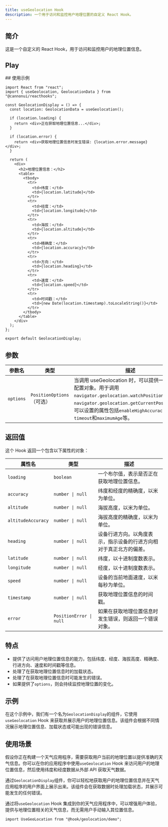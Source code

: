 ```yaml
---
title: useGeolocation Hook
description: 一个用于访问和监控用户地理位置的自定义 React Hook。
---
```



## 简介

这是一个自定义的 React Hook，用于访问和监控用户的地理位置信息。

## Play

<div>
  <UseGeoLocation client:only />
</div>
## 使用示例

```tsx
import React from "react";
import { useGeolocation, GeolocationData } from "@cannonui/reacthooks";

const GeolocationDisplay = () => {
  const location: GeolocationData = useGeolocation();

  if (location.loading) {
    return <div>正在获取地理位置信息...</div>;
  }

  if (location.error) {
    return <div>获取地理位置信息时发生错误: {location.error.message}</div>;
  }

  return (
    <div>
      <h2>地理位置信息：</h2>
      <table>
        <tbody>
          <tr>
            <td>纬度：</td>
            <td>{location.latitude}</td>
          </tr>
          <tr>
            <td>经度：</td>
            <td>{location.longitude}</td>
          </tr>
          <tr>
            <td>海拔：</td>
            <td>{location.altitude}</td>
          </tr>
          <tr>
            <td>精确度：</td>
            <td>{location.accuracy}</td>
          </tr>
          <tr>
            <td>方向：</td>
            <td>{location.heading}</td>
          </tr>
          <tr>
            <td>速度：</td>
            <td>{location.speed}</td>
          </tr>
          <tr>
            <td>时间戳：</td>
            <td>{new Date(location.timestamp).toLocaleString()}</td>
          </tr>
        </tbody>
      </table>
    </div>
  );
};

export default GeolocationDisplay;
```

## 参数

| 参数名    | 类型                      | 描述                                                                                                                                                                                                                     |
| --------- | ------------------------- | ------------------------------------------------------------------------------------------------------------------------------------------------------------------------------------------------------------------------ |
| `options` | `PositionOptions`（可选） | 当调用 useGeolocation 时，可以提供一个可选的配置对象。用于调用`navigator.geolocation.watchPosition()`和`navigator.geolocation.getCurrentPosition()`。可以设置的属性包括`enableHighAccuracy`，`timeout`和`maximumAge`等。 |

## 返回值

这个 Hook 返回一个包含以下属性的对象：

| 属性名             | 类型                    | 描述                                                               |
| ------------------ | ----------------------- | ------------------------------------------------------------------ |
| `loading`          | `boolean`               | 一个布尔值，表示是否正在获取地理位置信息。                         |
| `accuracy`         | `number \| null`        | 纬度和经度的精确度，以米为单位。                                   |
| `altitude`         | `number \| null`        | 海拔高度，以米为单位。                                             |
| `altitudeAccuracy` | `number \| null`        | 海拔高度的精确度，以米为单位。                                     |
| `heading`          | `number \| null`        | 设备行进方向。以角度表示，指示设备的行进方向相对于真正北方的偏差。 |
| `latitude`         | `number \| null`        | 纬度，以十进制度数表示。                                           |
| `longitude`        | `number \| null`        | 经度，以十进制度数表示。                                           |
| `speed`            | `number \| null`        | 设备的当前地面速度，以米每秒为单位。                               |
| `timestamp`        | `number \| null`        | 获取地理位置信息的时间戳。                                         |
| `error`            | `PositionError \| null` | 如果在获取地理位置信息时发生错误，则返回一个错误对象。             |

## 特点

- 提供了访问用户地理位置信息的能力，包括纬度、经度、海拔高度、精确度、行进方向、速度和时间戳等信息。
- 处理了在获取地理位置信息时的加载状态。
- 处理了在获取地理位置信息时可能发生的错误。
- 如果提供了`options`，则会持续监控地理位置的变化。

## 示例

在这个示例中，我们有一个名为`GeolocationDisplay`的组件，它使用`useGeolocation` Hook 来获取并展示用户的地理位置信息。该组件会根据不同情况展示地理位置信息、加载状态或可能出现的错误信息。

## 使用场景

假设你正在构建一个天气应用程序，需要获取用户当前的地理位置以提供准确的天气信息。你可以在你的应用程序中使用`useGeolocation` Hook 来访问用户的地理位置信息，然后使用纬度和经度数据从外部 API 获取天气数据。

通过`GeolocationDisplay`组件，你可以轻松地获取用户的地理位置信息并在天气应用程序的用户界面上展示出来。该组件会在获取数据时处理加载状态，并展示可能发生的任何错误。

通过将`useGeolocation` Hook 集成到你的天气应用程序中，可以增强用户体验，提供与地理位置相关的天气信息，而无需用户手动输入其位置信息。

```tsx
import UseGeoLocation from "@hook/geolocation/demo";
```

